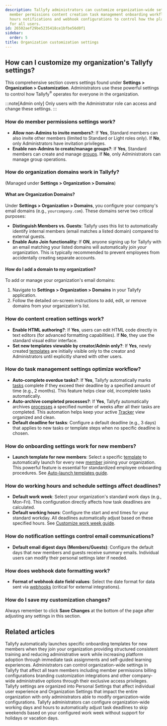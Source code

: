 ```yaml
---
description: Tallyfy administrators can customize organization-wide settings including
  member permissions content creation task management onboarding workflows working
  hours notifications and webhook configurations to control how the platform operates
  for all users.
id: 26502aef29be5235418ce1bfbe56d0f1
sidebar:
  order: 5
title: Organization customization settings
---
```


## How can I customize my organization's Tallyfy settings?

This comprehensive section covers settings found under **Settings > Organization > Customization**. Administrators use these powerful settings to control how Tallyfy<sup>®</sup> operates for everyone in the organization.

:::note[Admin only]
Only users with the Administrator role can access and change these settings.
:::

### How do member permissions settings work?

*   **Allow non-Admins to invite members?**: If **Yes**, Standard members can also invite other members (limited to Standard or Light roles only). If **No**, only Administrators have invitation privileges.
*   **Enable non-Admins to create/manage groups?**: If **Yes**, Standard members can create and manage [groups](/products/pro/documenting/groups/). If **No**, only Administrators can manage group operations.

### How do organization domains work in Tallyfy?
(Managed under **Settings > Organization > Domains**)

#### What are Organization Domains?
Under **Settings > Organization > Domains**, you configure your company's email domains (e.g., `yourcompany.com`). These domains serve two critical purposes:

*   **Distinguish Members vs. Guests**: Tallyfy uses this list to automatically identify internal members (email matches a listed domain) compared to external guests.
*   **Enable Auto Join functionality**: If **ON**, anyone signing up for Tallyfy with an email matching your listed domains will automatically join *your* organization. This is typically recommended to prevent employees from accidentally creating separate accounts.

#### How do I add a domain to my organization?
To add or manage your organization's email domains:
1. Navigate to **Settings > Organization > Domains** in your Tallyfy application.
2. Follow the detailed on-screen instructions to add, edit, or remove domains from your organization's list.

### How do content creation settings work?

*   **Enable HTML authoring?**: If **Yes**, users can edit HTML code directly in text editors (for advanced formatting capabilities). If **No**, they use the standard visual editor interface.
*   **Set new templates viewable by creator/Admin only?**: If **Yes**, newly created [templates](/products/pro/documenting/templates/) are initially visible only to the creator and Administrators until explicitly shared with other users.

### How do task management settings optimize workflow?

*   **Auto-complete overdue tasks?**: If **Yes**, Tallyfy automatically marks [tasks](/products/pro/tracking-and-tasks/tasks/) complete if they exceed their deadline by a specified amount of time (e.g., 2 months). This feature helps clear old, incomplete tasks automatically.
*   **Auto-archive completed processes?**: If **Yes**, Tallyfy automatically archives [processes](/products/pro/tracking-and-tasks/processes/) a specified number of weeks after all their tasks are completed. This automation helps keep your active [Tracker](/products/pro/tracking-and-tasks/tracker-view/) view organized and clean.
*   **Default deadline for tasks**: Configure a default deadline (e.g., 3 days) that applies to new tasks or template steps when no specific deadline is chosen.

### How do onboarding settings work for new members?

*   **Launch template for new members**: Select a specific [template](/products/pro/documenting/templates/) to automatically launch for every new [member](/products/pro/documenting/members/) joining your organization. This powerful feature is essential for standardized employee onboarding procedures. See [Auto-launch templates guide](/products/pro/settings/org-settings/how-to-auto-launch-templates-for-new-members/).

### How do working hours and schedule settings affect deadlines?

*   **Default work week**: Select your organization's standard work days (e.g., Mon-Fri). This configuration directly affects how task deadlines are calculated.
*   **Default working hours**: Configure the start and end times for your standard workday. All deadlines automatically adjust based on these specified hours.
    See [Customize work week guide](/products/pro/settings/org-settings/how-to-adjust-task-deadlines-to-work-week/).

### How do notification settings control email communications?

*   **Default email digest days (Members/Guests)**: Configure the default days that *new* members and guests receive summary emails. Individual users can modify their personal settings later if needed.

### How does webhook date formatting work?

*   **Format of webhook date field values**: Select the date format for data sent via [webhooks](/products/pro/integrations/webhooks/) (critical for external integrations).

### How do I save my customization changes?

Always remember to click **Save Changes** at the bottom of the page after adjusting any settings in this section.


## Related articles
<CardGrid>
<LinkTitleCard header="<b>Org Settings > Auto-launch templates for new members</b>" href="/products/pro/settings/org-settings/how-to-auto-launch-templates-for-new-members/" > Tallyfy automatically launches specific onboarding templates for new members when they join your organization providing structured consistent training and reducing administrative work while increasing platform adoption through immediate task assignments and self-guided learning experiences. </LinkTitleCard>
<LinkTitleCard header="<b>Settings > Organization settings</b>" href="/products/pro/settings/org-settings/" > Administrators can control organization-wide settings in Tallyfy that affect all team members including member permissions billing configurations branding customization integrations and other company-wide administrative options through their exclusive access privileges. </LinkTitleCard>
<LinkTitleCard header="<b>Pro > Settings</b>" href="/products/pro/settings/" > Tallyfy settings are organized into Personal Settings that affect individual user experience and Organization Settings that impact the entire organization with only administrators able to modify organization-wide configurations. </LinkTitleCard>
<LinkTitleCard header="<b>Org Settings > Customize work week</b>" href="/products/pro/settings/org-settings/how-to-adjust-task-deadlines-to-work-week/" > Tallyfy administrators can configure organization-wide working days and hours to automatically adjust task deadlines to skip weekends based on your configured work week without support for holidays or vacation days. </LinkTitleCard>
</CardGrid>